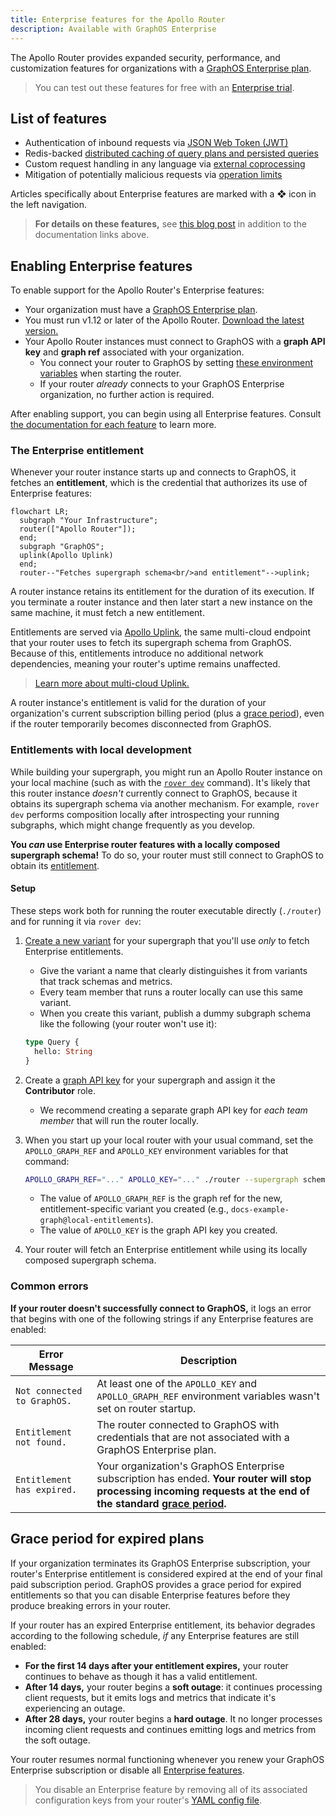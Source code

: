 ```yaml
---
title: Enterprise features for the Apollo Router
description: Available with GraphOS Enterprise
---
```


The Apollo Router provides expanded security, performance, and customization features for organizations with a [GraphOS Enterprise plan](https://www.apollographql.com/pricing/).

> You can test out these features for free with an [Enterprise trial](/graphos/org/plans/#enterprise-trials).

## List of features

- Authentication of inbound requests via [JSON Web Token (JWT)](./configuration/authn-jwt/)
- Redis-backed [distributed caching of query plans and persisted queries](./configuration/distributed-caching/)
- Custom request handling in any language via [external coprocessing](./customizations/coprocessor/)
- Mitigation of potentially malicious requests via [operation limits](./configuration/operation-limits)

Articles specifically about Enterprise features are marked with a **❖** icon in the left navigation.

> **For details on these features,** see [this blog post](https://blog.apollographql.com/apollo-router-v1-12-improved-router-security-performance-and-extensibility) in addition to the documentation links above.

## Enabling Enterprise features

To enable support for the Apollo Router's Enterprise features:

- Your organization must have a [GraphOS Enterprise plan](https://www.apollographql.com/pricing/).
- You must run v1.12 or later of the Apollo Router. [Download the latest version.](./quickstart#download-options)
- Your Apollo Router instances must connect to GraphOS with a **graph API key** and **graph ref** associated with your organization.
    - You connect your router to GraphOS by setting [these environment variables](./configuration/overview/#environment-variables) when starting the router.
    - If your router _already_ connects to your GraphOS Enterprise organization, no further action is required.

After enabling support, you can begin using all Enterprise features. Consult [the documentation for each feature](#list-of-features) to learn more.

### The Enterprise entitlement

Whenever your router instance starts up and connects to GraphOS, it fetches an **entitlement**, which is the credential that authorizes its use of Enterprise features:

```mermaid
flowchart LR;
  subgraph "Your Infrastructure";
  router(["Apollo Router"]);
  end;
  subgraph "GraphOS";
  uplink(Apollo Uplink)
  end;
  router--"Fetches supergraph schema<br/>and entitlement"-->uplink;
```

A router instance retains its entitlement for the duration of its execution. If you terminate a router instance and then later start a new instance on the same machine, it must fetch a new entitlement.

Entitlements are served via [Apollo Uplink](/federation/managed-federation/uplink/), the same multi-cloud endpoint that your router uses to fetch its supergraph schema from GraphOS. Because of this, entitlements introduce no additional network dependencies, meaning your router's uptime remains unaffected.

> [Learn more about multi-cloud Uplink.](https://www.apollographql.com/blog/announcement/backend/introducing-multi-cloud-support-for-apollo-uplink)

A router instance's entitlement is valid for the duration of your organization's current subscription billing period (plus a [grace period](#grace-period-for-expired-plans)), even if the router temporarily becomes disconnected from GraphOS.

### Entitlements with local development

While building your supergraph, you might run an Apollo Router instance on your local machine (such as with the [`rover dev`](/graphos/graphs/local-development) command). It's likely that this router instance _doesn't_ currently connect to GraphOS, because it obtains its supergraph schema via another mechanism. For example, `rover dev` performs composition locally after introspecting your running subgraphs, which might change frequently as you develop.

**You _can_ use Enterprise router features with a locally composed supergraph schema!** To do so, your router must still connect to GraphOS to obtain its [entitlement](#the-enterprise-entitlement).

#### Setup

These steps work both for running the router executable directly (`./router`) and for running it via `rover dev`:

1. [Create a new variant](/graphos/graphs/federated-graphs/#adding-a-variant-via-the-rover-cli) for your supergraph that you'll use _only_ to fetch Enterprise entitlements.
    - Give the variant a name that clearly distinguishes it from variants that track schemas and metrics.
    - Every team member that runs a router locally can use this same variant.
    - When you create this variant, publish a dummy subgraph schema like the following (your router won't use it):

    ```graphql
    type Query {
      hello: String
    }
    ```

2. Create a [graph API key](/graphos/api-keys/#graph-api-keys) for your supergraph and assign it the **Contributor** role.
    - We recommend creating a separate graph API key for _each team member_ that will run the router locally.

3. When you start up your local router with your usual command, set the `APOLLO_GRAPH_REF` and `APOLLO_KEY` environment variables for that command:

    ```bash
    APOLLO_GRAPH_REF="..." APOLLO_KEY="..." ./router --supergraph schema.graphql
    ```

    - The value of `APOLLO_GRAPH_REF` is the graph ref for the new, entitlement-specific variant you created (e.g., `docs-example-graph@local-entitlements`).
    - The value of `APOLLO_KEY` is the graph API key you created.

4. Your router will fetch an Enterprise entitlement while using its locally composed supergraph schema.

### Common errors

**If your router doesn't successfully connect to GraphOS,** it logs an error that begins with one of the following strings if any Enterprise features are enabled:

| Error Message | Description |
|---------------|-------------|
| `Not connected to GraphOS.` | At least one of the `APOLLO_KEY` and `APOLLO_GRAPH_REF` environment variables wasn't set on router startup. |
| `Entitlement not found.` | The router connected to GraphOS with credentials that are not associated with a GraphOS Enterprise plan. |
| `Entitlement has expired.` | Your organization's GraphOS Enterprise subscription has ended. **Your router will stop processing incoming requests at the end of the standard [grace period](#grace-period-for-expired-plans).** |

## Grace period for expired plans

If your organization terminates its GraphOS Enterprise subscription, your router's Enterprise entitlement is considered expired at the end of your final paid subscription period. GraphOS provides a grace period for expired entitlements so that you can disable Enterprise features before they produce breaking errors in your router.

If your router has an expired Enterprise entitlement, its behavior degrades according to the following schedule, _if_ any Enterprise features are still enabled:

- **For the first 14 days after your entitlement expires,** your router continues to behave as though it has a valid entitlement.
- **After 14 days,** your router begins a **soft outage**: it continues processing client requests, but it emits logs and metrics that indicate it's experiencing an outage.
- **After 28 days,** your router begins a **hard outage**. It no longer processes incoming client requests and continues emitting logs and metrics from the soft outage.

Your router resumes normal functioning whenever you renew your GraphOS Enterprise subscription or disable all [Enterprise features](#list-of-features).

> You disable an Enterprise feature by removing all of its associated configuration keys from your router's [YAML config file](./configuration/overview/#yaml-config-file).
